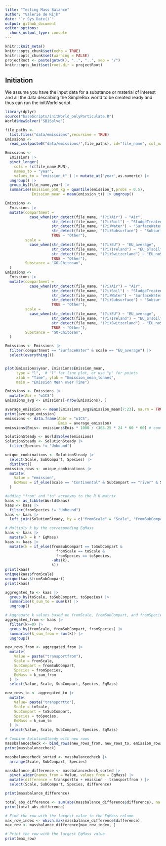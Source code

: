```yaml
---
title: "Testing Mass Balance"
author: "Valerie de Rijk"
date: "`r Sys.Date()`"
output: github_document
editor_options: 
  chunk_output_type: console
---
```


```r
knitr::knit_meta()
knitr::opts_chunk$set(echo = TRUE)
knitr::opts_chunk$set(warning = FALSE)
projectRoot <- paste(getwd(), "..", "..", sep = "/")
knitr::opts_knit$set(root.dir = projectRoot) 
```

## Initiation

We assume you have the input data for a substance or material of interest and all the data describing the SimpleBox world to be created ready and thus can run the initWorld script.

```r
library(dplyr)
source("baseScripts/initWorld_onlyParticulate.R")
World$NewSolver("SB1Solve")

```

```r

file_paths <- 
  list.files("data/emissions",recursive = TRUE)
Emissions <-
  read_csv(paste0("data/emissions/",file_paths), id="file_name", col_names = c("RUN",0:24),skip = 1)

Emissions <- 
  Emissions |>
  pivot_longer(
    cols = !c(file_name,RUN),
    names_to = "year",
    values_to = "emission_t" ) |> mutate_at('year',as.numeric) |> 
  ungroup() |> 
  group_by(file_name,year) |> 
  summarise(Emission_p50_kg = quantile(emission_t,probs = 0.5),
            Emission_mean = mean(emission_t)) |> ungroup()

Emissions <- 
  Emissions |> 
  mutate(compartment = 
           case_when(str_detect(file_name, "(?i)Air") ~ "Air",
                     str_detect(file_name, "(?i)Soil") ~ "SludgeTreatedSoil",
                     str_detect(file_name, "(?i)Water") ~ "SurfaceWater",
                     str_detect(file_name, "(?i)Subsurface") ~ "Subsurface",
                     TRUE ~ "Other"),
         scale = 
           case_when(str_detect(file_name, "(?i)EU") ~ "EU_average",
                     str_detect(file_name, "(?i)Ireland") ~ "EU_STsoil",
                     str_detect(file_name, "(?i)Switzerland") ~ "EU_noSTsoil",
                     TRUE ~ "Other"),
         Substance = "GO-Chitosan",
  )
Emissions <- 
  Emissions |> 
  mutate(compartment = 
           case_when(str_detect(file_name, "(?i)Air") ~ "Air",
                     str_detect(file_name, "(?i)Soil") ~ "SludgeTreatedSoil",
                     str_detect(file_name, "(?i)Water") ~ "SurfaceWater",
                     str_detect(file_name, "(?i)Subsurface") ~ "Subsurface",
                     TRUE ~ "Other"),
         scale = 
           case_when(str_detect(file_name, "(?i)EU") ~ "EU_average",
                     str_detect(file_name, "(?i)Ireland") ~ "EU_STsoil",
                     str_detect(file_name, "(?i)Switzerland") ~ "EU_noSTsoil",
                     TRUE ~ "Other"),
         Substance = "GO-Chitosan",
  )

Emissions <- Emissions |>
  filter(compartment == "SurfaceWater" & scale == "EU_average") |> 
  select(everything())


plot(Emissions$year, Emissions$Emission_mean, 
     type = "l",  # "l" for line plot, or use "p" for points
     xlab = "Time", ylab = "Emission_mean_tonnes",
     main = "Emission Mean over Time")

Emissions <- Emissions |>
  mutate(Abr = "w1CS")
Emissions_avg <- Emissions[-nrow(Emissions), ]

average_emission <- mean(Emissions_avg$Emission_mean[7:23], na.rm = TRUE)
print(average_emission)
emissions <- data.frame(Abbr = "w1CS", 
                        Emis = average_emission)
emissions$Emis<- emissions$Emis * 1000 / (365.25 * 24 * 60 * 60) # convert 1 t/y to si units: kg/s
```

```r
SolutionSteady <- World$Solve(emissions)
SolutionSteady <- SolutionSteady |>
  filter(Species != "Unbound")

```


```r
unique_combinations <- SolutionSteady |>
  select(Scale, SubCompart, Species) |>
  distinct()
emission_rows <- unique_combinations |>
  mutate(
    Value = "emission",
    EqMass = if_else(Scale == "Continental" & SubCompart == "river" & Species == "Solid", emissions$Emis, 0)
  )

#adding "from" and "to" acronyms to the R K matrix
kaas <- as_tibble(World$kaas)
kaas <- kaas |>
  filter(fromSpecies != "Unbound")
kaas <- kaas |>
  left_join(SolutionSteady, by = c("fromScale" = "Scale", "fromSubCompart" = "SubCompart", "fromSpecies" = "Species"))

# Multiply k by the corresponding EqMass
kaas <- kaas |>
  mutate(k = k * EqMass)
kaas <- kaas |>
  mutate(k = if_else(fromSubCompart == toSubCompart &
                       fromScale == toScale &
                       fromSpecies == toSpecies,
                     -abs(k),
                     k))
print(kaas)
unique(kaas$fromScale)
unique(kaas$fromSubCompart)
print(kaas)

aggregated_to <- kaas |>
  group_by(toScale, toSubCompart, toSpecies) |>
  summarise(k_sum_to = sum(k)) |> 
  ungroup()

# Aggregate k values based on fromScale, fromSubCompart, and fromSpecies
aggregated_from <- kaas |>
  filter(k>=0) |>
  group_by(fromScale, fromSubCompart, fromSpecies) |>
  summarise(k_sum_from = sum(k)) |>
  ungroup()

new_rows_from <- aggregated_from |>
  mutate(
    Value = paste("transportfrom"),
    Scale = fromScale,
    SubCompart = fromSubCompart,
    Species = fromSpecies,
    EqMass = k_sum_from
  ) |>
  select(Value, Scale, SubCompart, Species, EqMass)

new_rows_to <- aggregated_to |>
  mutate(
    Value= paste("transportto"),
    Scale = toScale,
    SubCompart = toSubCompart,
    Species = toSpecies,
    EqMass = k_sum_to
  ) |>
  select(Value, Scale, SubCompart, Species, EqMass)

# Combine SolutionSteady with new rows
massbalancecheck <- bind_rows(new_rows_from, new_rows_to, emission_rows)
print(massbalancecheck)

massbalancecheck_sorted <- massbalancecheck |>
  arrange(Scale, SubCompart, Species)

massbalance_difference <- massbalancecheck_sorted |>
  pivot_wider(names_from = Value, values_from = EqMass) |>
  mutate(difference = transportto + emission - transportfrom ) |>
  select(Scale, SubCompart, Species, difference) 

print(massbalance_difference)

total_abs_difference <- sum(abs(massbalance_difference$difference), na.rm = TRUE)
print(total_abs_difference)

# Find the row with the largest value in the EqMass column
max_row_index <- which.max(massbalance_difference$difference)
max_row <- massbalance_difference[max_row_index, ]

# Print the row with the largest EqMass value
print(max_row)   
```